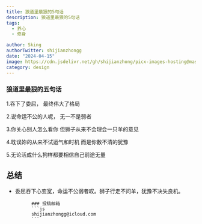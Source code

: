 ```yaml
---
title: 狼道里最狠的5句话
description: 狼道里最狠的5句话
tags:
  - 养心
  - 修身

author: Sking
authorTwitter: shijianzhongg
date: "2024-04-15"
image: https://cdn.jsdelivr.net/gh/shijianzhong/picx-images-hosting@master/nbplus/IMG_0356.17ia7o5cc3j4.webp
category: design
---
```




### 狼道里最狠的五句话

1.吞下了委屈，
    最终伟大了格局

2.说命运不公的人呢，
    无一不是弱者

3.你关心别人怎么看你
    但狮子从来不会理会一只羊的意见

4.耽误妳的从来不试运气和时机
     而是你数不清的犹豫

5.无论活成什么狗样都要相信自己前途无量


## 总结
- 委屈吞下心变宽，命运不公弱者叹。狮子行走不问羊，犹豫不决失良机。


            ### 投稿邮箱
            ```js
            shijianzhongg@icloud.com
            ```